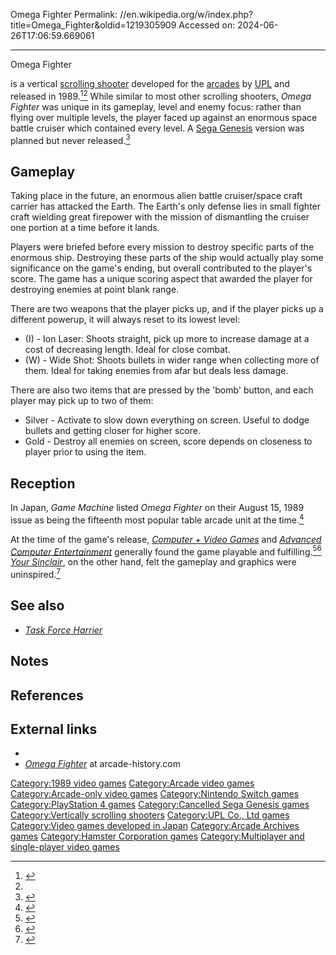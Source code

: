 Omega Fighter
Permalink: //en.wikipedia.org/w/index.php?title=Omega_Fighter&oldid=1219305909
Accessed on: 2024-06-26T17:06:59.669061



------
Omega Fighter
{{Infobox video game
|title=
|image= Omega Fighter Poster.png
|caption= ''Omega Fighter'' arcade flyer.
|developer = [[UPL Co., Ltd|UPL]]
|publisher = {{vgrelease|JP|UPL|NA|[[Sammy Corporation|American Sammy]]<ref name="VT">{{cite magazine |title=AMOA Expo '89 Convention Exhibit Preview |magazine=[[Vending Times]] |date=August 1989  |volume=29 |issue=10 |page=47 |url=https://archive.org/details/VendingTimesVOL29NO10August1989Clearscan/page/n42}}</ref>}}
|designer =
|released = {{vgrelease|JP|July 1989<ref name="MAD">{{cite web |title=Omega Fighter |url=https://mediaarts-db.bunka.go.jp/id/M731429 |website=Media Arts Database |publisher=[[Agency for Cultural Affairs]] |language=ja |access-date=26 September 2021}}</ref>|NA|August 1989<ref name="VT"/>|EU|October 1989<ref name="CVG"/><ref name="ACE"/>}}
|genre = [[Shoot 'em up]]
|modes = [[Single-player]], [[Multi-player|2-player]]
|platforms = [[Arcade game|Arcade]]
|arcade system = 
}}

{{nihongo foot|'''''Omega Fighter'''''|オメガファイター|Omega Faitā|lead=yes|group=lower-alpha}} is a vertical [[scrolling shooter]] developed for the [[Arcade game|arcades]] by [[UPL Co., Ltd|UPL]] and released in 1989.<ref>{{cite web |url =http://www.arcade-museum.com/game_detail.php?game_id=8918 |title =Omega Fighter |publisher =The International Arcade Museum |accessdate =9 Nov 2013 }}</ref><ref name="MAD"/> While similar to most other scrolling shooters, ''Omega Fighter'' was unique in its gameplay, level and enemy focus: rather than flying over multiple levels, the player faced up against an enormous space battle cruiser which contained every level. A [[Sega Genesis]] version was planned but never released.<ref name="EGM3c3">{{cite magazine|last=Harris|first=Steve|url=https://archive.org/stream/Electronic_Gaming_Monthly_03#page/n66/mode/1up|title=Outpost: Genesis — GENESIS SIZZLES AT CES!!! A Dozen New 16-Bit Game Titles Debut at Summer Show - Will the Momentum Continue?|magazine=[[Electronic Gaming Monthly]]|issue=3|publisher=Sendai Publishing|date=September 1989|pages=64–67}}</ref>

==Gameplay==
Taking place in the future, an enormous alien battle cruiser/space craft carrier has attacked the Earth. The Earth's only defense lies in small fighter craft wielding great firepower with the mission of dismantling the cruiser one portion at a time before it lands.

Players were briefed before every mission to destroy specific parts of the enormous ship. Destroying these parts of the ship would actually play some significance on the game's ending, but overall contributed to the player's score. The game has a unique scoring aspect that awarded the player for destroying enemies at point blank range.

There are two weapons that the player picks up, and if the player picks up a different powerup, it will always reset to its lowest level:
* (I) - Ion Laser: Shoots straight, pick up more to increase damage at a cost of decreasing length. Ideal for close combat.
* (W) - Wide Shot: Shoots bullets in wider range when collecting more of them. Ideal for taking enemies from afar but deals less damage.

There are also two items that are pressed by the 'bomb' button, and each player may pick up to two of them:
* Silver - Activate to slow down everything on screen. Useful to dodge bullets and getting closer for higher score.
* Gold - Destroy all enemies on screen, score depends on closeness to player prior to using the item.

==Reception==
In Japan, ''Game Machine'' listed ''Omega Fighter'' on their August 15, 1989 issue as being the fifteenth most popular table arcade unit at the time.<ref>{{cite magazine|title=Game Machine's Best Hit Games 25 - テーブル型TVゲーム機 (Table Videos)|magazine=[[:ja:ゲームマシン|Game Machine]]|issue=362|publisher=[[:ja:アミューズメント通信社|Amusement Press, Inc.]]|date=15 August 1989|page=21|lang=ja}}</ref>

At the time of the game's release, ''[[Computer + Video Games]]'' and ''[[Advanced Computer Entertainment]]'' generally found the game playable and fulfilling.<ref name="CVG">{{cite magazine |title=Arcade Action: Omega Fighter |magazine=[[Computer + Video Games]] |date=16 October 1989 |issue=96 (November 1989) |pages=96–98 (98) |url=https://archive.org/details/cvg-magazine-096/page/n97}}</ref><ref name="ACE">{{cite magazine |title=Omega Fighter |magazine=[[Advanced Computer Entertainment]] |date=October 1989 |issue=26 (November 1989) |page=23 |url=https://www.solvalou.com/arcade/reviews/44/246}}</ref> ''[[Your Sinclair]]'', on the other hand, felt the gameplay and graphics were uninspired.<ref>{{cite magazine |last1=Bielby |first1=Matt |title=Slots of Fun |magazine=[[Your Sinclair]] |date=16 November 1989 |issue=48 (December 1989) |pages=90–1 |url=https://www.solvalou.com/arcade/reviews/68/246}}</ref>

==See also==
* ''[[Task Force Harrier]]''

==Notes==
{{notelist}}

==References==
{{reflist}}

==External links==
*{{KLOV game|id=8918}}
*[http://www.arcade-history.com/?n=omega-fighter&page=detail&id=1879 ''Omega Fighter''] at arcade-history.com

[[Category:1989 video games]]
[[Category:Arcade video games]]
[[Category:Arcade-only video games]]
[[Category:Nintendo Switch games]]
[[Category:PlayStation 4 games]]
[[Category:Cancelled Sega Genesis games]]
[[Category:Vertically scrolling shooters]]
[[Category:UPL Co., Ltd games]]
[[Category:Video games developed in Japan]]
[[Category:Arcade Archives games]]
[[Category:Hamster Corporation games]]
[[Category:Multiplayer and single-player video games]]